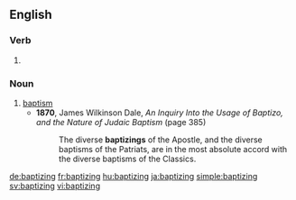 ==English==

===Verb===
{{head|en|present participle}}

# {{present participle of|baptize|lang=en|nocat=1}}

===Noun===
{{en-noun}}

# [[baptism]]
#* '''1870''', James Wilkinson Dale, ''An Inquiry Into the Usage of Baptizo, and the Nature of Judaic Baptism'' (page 385)
#*: The diverse '''baptizings''' of the Apostle, and the diverse baptisms of the Patriats, are in the most absolute accord with the diverse baptisms of the Classics.

[[de:baptizing]]
[[fr:baptizing]]
[[hu:baptizing]]
[[ja:baptizing]]
[[simple:baptizing]]
[[sv:baptizing]]
[[vi:baptizing]]